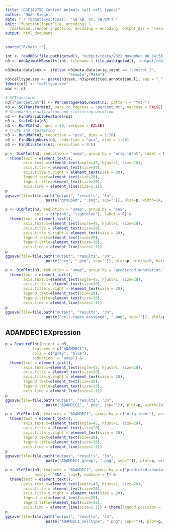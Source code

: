 ```yaml
---
title: "GSE149758 Control Animals (all cell types)"
author: "Noah Siegel"
date: "`r format(Sys.time(), '%d %B, %Y, %H:%M')`"
knit: (function(inputFile, encoding) {
  rmarkdown::render(inputFile, encoding = encoding, output_dir = "results") })
output: html_document
---
```


```r
source("R/main.r")
```

```r
int <- readRDS(file.path(getwd(), "output/rdata/2021_November_08_14:56_azimuth_input.rds"))
n3 <- AddAzimuthResults(int, filename = file.path(getwd(), 'output/rdata/azimuth_results.Rds'))

n3@meta.data$sex <- ifelse( n3@meta.data$orig.ident == "control_2",
                            "Female","Male")
n3$celltype.sex <- paste(n3$sex, n3$predicted.annotation.l1, sep = "_")
Idents(n3) <- "celltype.sex"
mac <- n3
```

```r
# SCTransform
n3[["percent.mt"]] <- PercentageFeatureSet(n3, pattern = "^mt-")
n3 <- SCTransform(n3, vars.to.regress = "percent.mt", verbose = FALSE)
# Standard visualization and clustering workflow
n3 <- FindVariableFeatures(n3)
n3 <- ScaleData(n3)
n3 <- RunPCA(n3, npcs = 30, verbose = FALSE)
# t-SNE and Clustering
n3 <- RunUMAP(n3, reduction = "pca", dims = 1:20)
n3 <- FindNeighbors(n3, reduction = "pca", dims = 1:20)
n3 <- FindClusters(n3, resolution = 0.5)
```

```r
p <- DimPlot(n3, reduction = "umap", group.by = "orig.ident", label = F) &
  theme(text = element_text(),
        axis.text.x=element_text(angle=45, hjust=1, size=20),
        axis.title = element_text(size=20),
        axis.title.y.right = element_text(size = 20),
        legend.text=element_text(size=20),
        legend.title=element_text(size=20),
        axis.line = element_line(size=1.1))
p
ggsave(file=file.path("output", "results", "3n",
                  paste("grouped", ".png", sep="")), plot=p, width=14, height=8, dpi=600)
```

```r
p <- DimPlot(n3, reduction = "umap", group.by = "sex",
             cols = c("pink", "lightblue"), label = F) &
  theme(text = element_text(),
        axis.text.x=element_text(angle=45, hjust=1, size=20),
        axis.title = element_text(size=20),
        axis.title.y.right = element_text(size = 20),
        legend.text=element_text(size=20),
        legend.title=element_text(size=20),
        axis.line = element_line(size=1.1))
p
ggsave(file=file.path("output", "results", "3n",
                  paste("sex", ".png", sep="")), plot=p, width=10, height=8, dpi=600)
```

```r
p <- DimPlot(n3, reduction = "umap", group.by = "predicted.annotation.l1", label = T) &
  theme(text = element_text(),
        axis.text.x=element_text(angle=45, hjust=1, size=20),
        axis.title = element_text(size=20),
        axis.title.y.right = element_text(size = 20),
        legend.text=element_text(size=20),
        legend.title=element_text(size=20),
        axis.line = element_line(size=1.1))
p
ggsave(file=file.path("output", "results", "3n",
                  paste("cell-types_assigned", ".png", sep="")), plot=p, width=14, height=8, dpi=600)
```

## ADAMDEC1 EXpression
```r
p = FeaturePlot(object = n3, 
            features = c("ADAMDEC1"),
            cols = c("grey", "blue"),
            reduction  = "umap") &
  theme(text = element_text(),
        axis.text.x=element_text(angle=45, hjust=1, size=20),
        axis.title = element_text(size=20),
        axis.title.y.right = element_text(size = 20),
        legend.text=element_text(size=20),
        legend.title=element_text(size=20),
        axis.line = element_line(size=1.1))
p
ggsave(file=file.path("output", "results", "3n",
                  paste("ADAMDEC1", ".png", sep="")), plot=p, width=14, height=8, dpi=600)
```

```r
p <- VlnPlot(n3, features = "ADAMDEC1", group.by = c("orig.ident"), assay = "RNA", log=T, combine = T) &
  theme(text = element_text(),
        axis.text.x=element_text(angle=45, hjust=1, size=20),
        axis.title = element_text(size=20),
        axis.title.y.right = element_text(size = 20),
        legend.text=element_text(size=20),
        legend.title=element_text(size=20),
        axis.line = element_line(size=1.1))
p
ggsave(file=file.path("output", "results", "3n",
                  paste("ADAMDEC1_group", ".png", sep="")), plot=p, width=10, height=8, dpi=600)
```

```r
p <- VlnPlot(n3, features = "ADAMDEC1", group.by = c("predicted.annotation.l1"), 
             assay = "RNA", log=T, combine = T) &
  theme(text = element_text(),
        axis.text.x=element_text(angle=45, hjust=1, size=20),
        axis.title = element_text(size=20),
        axis.title.y.right = element_text(size = 20),
        legend.text=element_text(size=20),
        legend.title=element_text(size=20),
        axis.line = element_line(size=1.1)) + theme(legend.position = 'none')
p
ggsave(file=file.path("output", "results", "3n",
                  paste("ADAMDEC1_celltype", ".png", sep="")), plot=p, width=14, height=8, dpi=600)
```